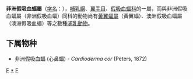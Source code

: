 {{Unreferenced|time=2019-04-10T10:05:52+00:00}}
{{Automatic taxobox
| taxon = Cardioderma
| authority = Peters, 1873
}}

'''非洲假吸血蝠屬'''（[[学名|学名]]：{{lang|la|''Cardioderma''}}），[[哺乳綱|哺乳綱]]、[[翼手目|翼手目]]、[[假吸血蝠科|假吸血蝠科]]的一屬，而與非洲假吸血蝠屬（非洲假吸血蝠）同科的動物尚有[[黃翼蝠屬|黃翼蝠屬]]（黃翼蝠）、澳洲假吸血蝠屬（澳洲假吸血蝠）等之數種[[哺乳動物|哺乳動物]]。

==下属物种==
* 非洲假吸血蝠 (心鼻蝠) - ''Cardioderma cor'' (Peters, 1872)

{{taxonbar}}
[[Category:假吸血蝠科|F]]
[[Category:非洲假吸血蝠属|*]]
[[Category:_1873年描述的分类群|F]]

{{Mammal-stub}}